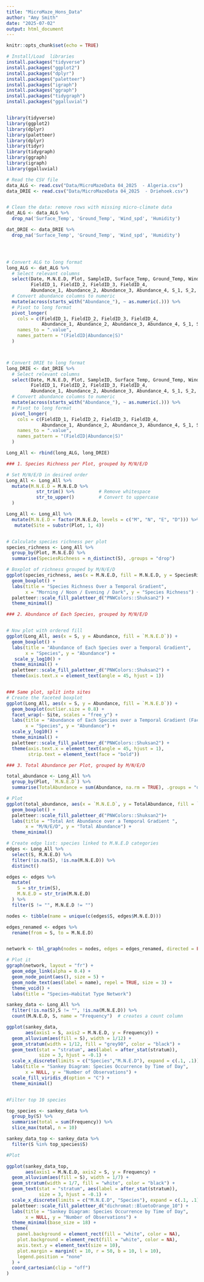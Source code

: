 ```yaml
---
title: "MicroMaze_Hons_Data"
author: "Amy Smith"
date: "2025-07-02"
output: html_document
---
```


```r
knitr::opts_chunk$set(echo = TRUE)
```

```r
# Install/Load  libraries
install.packages("tidyverse")
install.packages("ggplot2")
install.packages("dplyr")
install.packages("paletteer")
install.packages("igraph")
install.packages("ggraph")
install.packages("tidygraph")
install.packages("ggalluvial")  


library(tidyverse)
library(ggplot2)
library(dplyr)
library(paletteer)
library(dplyr)
library(tidyr)
library(tidygraph)
library(ggraph)
library(igraph)
library(ggalluvial)
```

```r

# Read the CSV file
data_ALG <- read.csv("Data/MicroMazeData 04_2025  - Algeria.csv")
data_DRIE <- read.csv("Data/MicroMazeData 04_2025  - Driehoek.csv")


# Clean the data: remove rows with missing micro-climate data 
dat_ALG <- data_ALG %>%
  drop_na('Surface_Temp', 'Ground_Temp', 'Wind_spd', 'Humidity')

dat_DRIE <- data_DRIE %>%
  drop_na('Surface_Temp', 'Ground_Temp', 'Wind_spd', 'Humidity')




# Convert ALG to long format
long_ALG <- dat_ALG %>%
  # Select relevant columns
  select(Date, M.N.E.D, Plot, SampleID, Surface_Temp, Ground_Temp, Wind_spd, Humidity,
         FieldID_1, FieldID_2, FieldID_3, FieldID_4,
         Abundance_1, Abundance_2, Abundance_3, Abundance_4, S_1, S_2, S_3, S_4) %>%
  # Convert abundance columns to numeric
  mutate(across(starts_with("Abundance_"), ~ as.numeric(.))) %>%
  # Pivot to long format
  pivot_longer(
    cols = c(FieldID_1, FieldID_2, FieldID_3, FieldID_4, 
             Abundance_1, Abundance_2, Abundance_3, Abundance_4, S_1, S_2, S_3, S_4),
    names_to = ".value",
    names_pattern = "(FieldID|Abundance|S)"
  ) 



# Convert DRIE to long format
long_DRIE <- dat_DRIE %>%
  # Select relevant columns
  select(Date, M.N.E.D, Plot, SampleID, Surface_Temp, Ground_Temp, Wind_spd, Humidity,
         FieldID_1, FieldID_2, FieldID_3, FieldID_4,
         Abundance_1, Abundance_2, Abundance_3, Abundance_4, S_1, S_2, S_3, S_4) %>%
  # Convert abundance columns to numeric
  mutate(across(starts_with("Abundance_"), ~ as.numeric(.))) %>%
  # Pivot to long format
  pivot_longer(
    cols = c(FieldID_1, FieldID_2, FieldID_3, FieldID_4, 
             Abundance_1, Abundance_2, Abundance_3, Abundance_4, S_1, S_2, S_3, S_4),
    names_to = ".value",
    names_pattern = "(FieldID|Abundance|S)"
  ) 
```

```r

Long_All <- rbind(long_ALG, long_DRIE)
```

```r

### 1. Species Richness per Plot, grouped by M/N/E/D

# Set M/N/E/D in desired order
Long_All <- Long_All %>%
  mutate(M.N.E.D = M.N.E.D %>%
           str_trim() %>%         # Remove whitespace
           str_to_upper()         # Convert to uppercase
  )

Long_All <- Long_All %>%
  mutate(M.N.E.D = factor(M.N.E.D, levels = c("M", "N", "E", "D"))) %>%
   mutate(Site = substr(Plot, 1, 4))


# Calculate species richness per plot
species_richness <- Long_All %>%
  group_by(Plot, M.N.E.D) %>%
  summarise(SpeciesRichness = n_distinct(S), .groups = "drop")

# Boxplot of richness grouped by M/N/E/D
ggplot(species_richness, aes(x = M.N.E.D, fill = M.N.E.D, y = SpeciesRichness)) +
  geom_boxplot() +
  labs(title = "Species Richness Over a Temporal Gradient",
       x = "Morning / Noon / Evening / Dark", y = "Species Richness") +
  paletteer::scale_fill_paletteer_d("PNWColors::Shuksan2") +
  theme_minimal()

```

```r
### 2. Abundance of Each Species, grouped by M/N/E/D


# Now plot with ordered fill
ggplot(Long_All, aes(x = S, y = Abundance, fill = `M.N.E.D`)) +
  geom_boxplot() +
  labs(title = "Abundance of Each Species over a Temporal Gradient",
       x = "Species", y = "Abundance") +
   scale_y_log10() +
  theme_minimal() +
  paletteer::scale_fill_paletteer_d("PNWColors::Shuksan2") +
  theme(axis.text.x = element_text(angle = 45, hjust = 1))


### Same plot, split into sites
# Create the faceted boxplot
ggplot(Long_All, aes(x = S, y = Abundance, fill = `M.N.E.D`)) +
  geom_boxplot(outlier.size = 0.8) +
  facet_wrap(~ Site, scales = "free_y") +
  labs(title = "Abundance of Each Species over a Temporal Gradient (Faceted by Site)",
       x = "Species", y = "Abundance") +
  scale_y_log10() +
  theme_minimal() +
  paletteer::scale_fill_paletteer_d("PNWColors::Shuksan2") +
  theme(axis.text.x = element_text(angle = 45, hjust = 1),
        strip.text = element_text(face = "bold"))

```

```r
### 3. Total Abundance per Plot, grouped by M/N/E/D

total_abundance <- Long_All %>%
  group_by(Plot, `M.N.E.D`) %>%
  summarise(TotalAbundance = sum(Abundance, na.rm = TRUE), .groups = "drop")

# Plot
ggplot(total_abundance, aes(x = `M.N.E.D`, y = TotalAbundance, fill = `M.N.E.D`)) +
  geom_boxplot() +
  paletteer::scale_fill_paletteer_d("PNWColors::Shuksan2")+
  labs(title = "Total Ant Abundance over a Temporal Gradient ",
       x = "M/N/E/D", y = "Total Abundance") +
  theme_minimal()
```

```r

# Create edge list: species linked to M.N.E.D categories
edges <- Long_All %>%
  select(S, M.N.E.D) %>%
  filter(!is.na(S), !is.na(M.N.E.D)) %>%
  distinct()

edges <- edges %>%
  mutate(
    S = str_trim(S),
    M.N.E.D = str_trim(M.N.E.D)
  ) %>%
  filter(S != "", M.N.E.D != "")

nodes <- tibble(name = unique(c(edges$S, edges$M.N.E.D)))

edges_renamed <- edges %>%
  rename(from = S, to = M.N.E.D)


network <- tbl_graph(nodes = nodes, edges = edges_renamed, directed = FALSE)

# Plot it
ggraph(network, layout = "fr") + 
  geom_edge_link(alpha = 0.4) +
  geom_node_point(aes(), size = 5) +
  geom_node_text(aes(label = name), repel = TRUE, size = 3) +
  theme_void() +
  labs(title = "Species–Habitat Type Network")
```

```r

sankey_data <- Long_All %>%
  filter(!is.na(S),S != "", !is.na(M.N.E.D)) %>%
  count(M.N.E.D, S, name = "Frequency")  # creates a count column

ggplot(sankey_data,
       aes(axis1 = S, axis2 = M.N.E.D, y = Frequency)) +
  geom_alluvium(aes(fill = S), width = 1/12) +
  geom_stratum(width = 1/12, fill = "grey90", color = "black") +
  geom_text(stat = "stratum", aes(label = after_stat(stratum)),
            size = 3, hjust = -0.1) +
  scale_x_discrete(limits = c("Species","M.N.E.D"), expand = c(.1, .1)) +
  labs(title = "Sankey Diagram: Species Occurrence by Time of Day",
       x = NULL, y = "Number of Observations") +
  scale_fill_viridis_d(option = "C") +
  theme_minimal()


#Filter top 10 species

top_species <- sankey_data %>%
  group_by(S) %>%
  summarise(total = sum(Frequency)) %>%
  slice_max(total, n = 10)

sankey_data_top <- sankey_data %>%
  filter(S %in% top_species$S)

#Plot 

ggplot(sankey_data_top,
       aes(axis1 = M.N.E.D, axis2 = S, y = Frequency) +
  geom_alluvium(aes(fill = S), width = 1/7) +
  geom_stratum(width = 1/7, fill = "white", color = "black") +
  geom_text(stat = "stratum", aes(label = after_stat(stratum)),
            size = 3, hjust = -0.1) +
  scale_x_discrete(limits = c("M.N.E.D", "Species"), expand = c(.1, .1)) +
  paletteer::scale_fill_paletteer_d("dichromat::BluetoOrange_10") +
  labs(title = "Sankey Diagram: Species Occurrence by Time of Day",
       x = NULL, y = "Number of Observations") +
  theme_minimal(base_size = 18) +
  theme(
    panel.background = element_rect(fill = "white", color = NA),
    plot.background = element_rect(fill = "white", color = NA),
    axis.text.y = element_text(size = 10),
    plot.margin = margin(t = 10, r = 50, b = 10, l = 10),
    legend.position = "none"
  ) +
  coord_cartesian(clip = "off")
)


```

